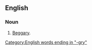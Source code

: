 ==English==

===Noun===
{{en-noun|-}}

# {{label|en|archaic}} [[beggary|Beggary]].

[[Category:English words ending in "-gry"]]